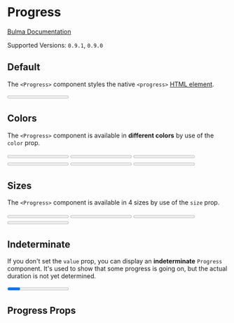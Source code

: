 

<Meta title="Elements/Progress" component={Progress} />

# Progress

[Bulma Documentation](https://bulma.io/documentation/elements/progress/)

Supported Versions: `0.9.1`, `0.9.0`

## Default

The `<Progress>` component styles the native `<progress>` [HTML element](https://developer.mozilla.org/en-US/docs/Web/HTML/Element/progress).

<Canvas>
  <Story name="Default">
    <Progress value={15} max={100}>15%</Progress>
  </Story>
</Canvas>

## Colors

The `<Progress>` component is available in **different colors** by use of the `color` prop.

<Canvas>
  <Story name="Colors">
    <Progress color="primary" value={15} max={100}>15%</Progress>
    <Progress color="link" value={30} max={100}>30%</Progress>
    <Progress color="info" value={45} max={100}>45%</Progress>
    <Progress color="success" value={60} max={100}>60%</Progress>
    <Progress color="warning" value={75} max={100}>75%</Progress>
    <Progress color="danger" value={90} max={100}>90%</Progress>
  </Story>
</Canvas>

## Sizes

The `<Progress>` component is available in 4 sizes by use of the `size` prop.

<Canvas>
  <Story name="Sizes">
    <Progress size="small" value={20} max={100}>20%</Progress>
    <Progress value={40} max={100}>40%</Progress>
    <Progress size="medium" value={60} max={100}>60%</Progress>
    <Progress size="large" value={80} max={100}>80%</Progress>
  </Story>
</Canvas>

## Indeterminate

If you don't set the `value` prop, you can display an **indeterminate** `Progress` component. It's used to show that some progress is going on, but the actual duration is not yet determined.

<Canvas>
  <Story name="Indeterminate">
    <Progress max={100}>15%</Progress>
  </Story>
</Canvas>

## Progress Props

<ArgsTable of={Progress} />
